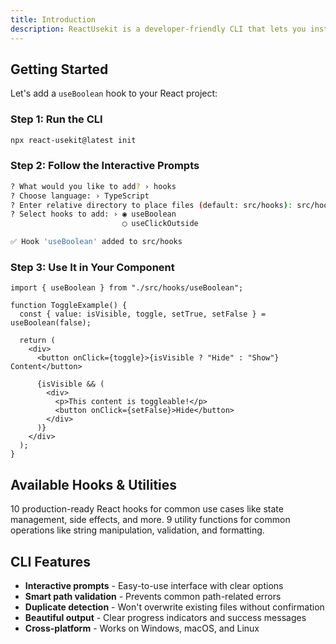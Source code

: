 ```yaml
---
title: Introduction
description: ReactUsekit is a developer-friendly CLI that lets you install reusable React hooks and JavaScript/TypeScript utility functions into your project with a single command. It helps you scaffold commonly used logic quickly, cleanly, and consistently — all while keeping your codebase boilerplate-free.
---
```



## Getting Started

Let's add a `useBoolean` hook to your React project:

### Step 1: Run the CLI

```bash
npx react-usekit@latest init
```

### Step 2: Follow the Interactive Prompts

```bash
? What would you like to add? › hooks
? Choose language: › TypeScript
? Enter relative directory to place files (default: src/hooks): src/hooks
? Select hooks to add: › ◉ useBoolean
                         ◯ useClickOutside

✅ Hook 'useBoolean' added to src/hooks
```

### Step 3: Use It in Your Component

```tsx
import { useBoolean } from "./src/hooks/useBoolean";

function ToggleExample() {
  const { value: isVisible, toggle, setTrue, setFalse } = useBoolean(false);

  return (
    <div>
      <button onClick={toggle}>{isVisible ? "Hide" : "Show"} Content</button>

      {isVisible && (
        <div>
          <p>This content is toggleable!</p>
          <button onClick={setFalse}>Hide</button>
        </div>
      )}
    </div>
  );
}
```

## Available Hooks & Utilities

<Cards>
  <Card title="🪝 Hooks" href="/docs/hooks/use-boolean">
    10 production-ready React hooks for common use cases like state management,
    side effects, and more.
  </Card>
  <Card title="🛠️ Utilities" href="/docs/utilities/capitalize">
    9 utility functions for common operations like string manipulation,
    validation, and formatting.
  </Card>
</Cards>

## CLI Features

- **Interactive prompts** - Easy-to-use interface with clear options
- **Smart path validation** - Prevents common path-related errors
- **Duplicate detection** - Won't overwrite existing files without confirmation
- **Beautiful output** - Clear progress indicators and success messages
- **Cross-platform** - Works on Windows, macOS, and Linux

